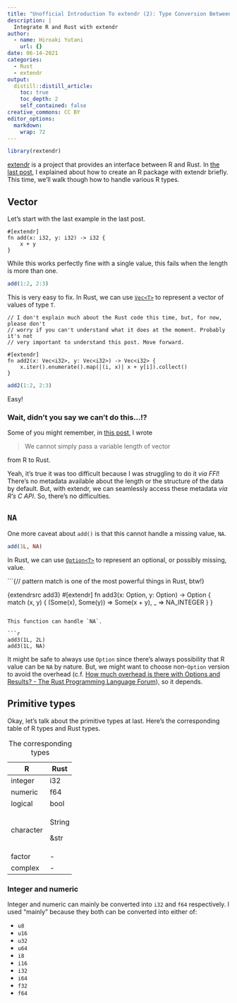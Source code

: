 ```yaml
---
title: "Unofficial Introduction To extendr (2): Type Conversion Between R and Rust"
description: |
  Integrate R and Rust with extendr
author:
  - name: Hiroaki Yutani
    url: {}
date: 06-14-2021
categories:
  - Rust
  - extendr
output:
  distill::distill_article:
    toc: true
    toc_depth: 2
    self_contained: false
creative_commons: CC BY
editor_options: 
  markdown: 
    wrap: 72
---
```


```r
library(rextendr)
```

[extendr](https://github.com/extendr/extendr) is a project that provides
an interface between R and Rust. In [the last
post](../2021-06-06-unofficial-introduction-to-extendr-1-your-first-r-package-with-rust/),
I explained about how to create an R package with extendr briefly. This
time, we'll walk though how to handle various R types.

## Vector

Let's start with the last example in the last post.

```extendrsrc
#[extendr]
fn add(x: i32, y: i32) -> i32 {
    x + y
}
```

While this works perfectly fine with a single value, this fails when the
length is more than one.

```r
add(1:2, 2:3)
```

This is very easy to fix. In Rust, we can use
[`Vec<T>`](https://doc.rust-lang.org/std/vec/struct.Vec.html) to
represent a vector of values of type `T`.

```extendrsrc
// I don't explain much about the Rust code this time, but, for now, please don't
// worry if you can't understand what it does at the moment. Probably it's not
// very important to understand this post. Move forward.

#[extendr]
fn add2(x: Vec<i32>, y: Vec<i32>) -> Vec<i32> {
    x.iter().enumerate().map(|(i, x)| x + y[i]).collect()
}
```

```r
add2(1:2, 2:3)
```

Easy!

### Wait, didn't you say we can't do this...!?

Some of you might remember, in [this
post](https://yutani.rbind.io/post/some-more-notes-about-using-rust-code-in-r-packages/#passing-a-vector-from-rust-to-r-or-vice-versa),
I wrote

> We cannot simply pass a variable length of vector

from R to Rust.

Yeah, it's true it was too difficult because I was struggling to do it
*via FFI*! There's no metadata available about the length or the
structure of the data by default. But, with extendr, we can seamlessly
access these metadata *via R's C API*. So, there's no difficulties.

## `NA`

One more caveat about `add()` is that this cannot handle a missing
value, `NA`.

```r
add(1L, NA)
```

In Rust, we can use
[`Option<T>`](https://doc.rust-lang.org/std/option/enum.Option.html) to
represent an optional, or possibly missing, value.

```{// pattern match is one of the most powerful things in Rust, btw!}

{extendrsrc add3}
#[extendr]
fn add3(x: Option<i32>, y: Option<i32>) -> Option<i32> {
    match (x, y) {
        (Some(x), Some(y)) => Some(x + y),
        _ => NA_INTEGER
    }
}
```

This function can handle `NA`.

```r
add3(1L, 2L)
add3(1L, NA)
```

It might be safe to always use `Option` since there's always possibility
that R value can be `NA` by nature. But, we might want to choose
non-`Option` version to avoid the overhead (c.f. [How much overhead is
there with Options and Results? - The Rust Programming Language
Forum](https://users.rust-lang.org/t/how-much-overhead-is-there-with-options-and-results/37327)),
so it depends.

## Primitive types

Okay, let's talk about the primitive types at last. Here's the
corresponding table of R types and Rust types.

+-----------+--------+
| R         | Rust   |
+===========+========+
| integer   | i32    |
+-----------+--------+
| numeric   | f64    |
+-----------+--------+
| logical   | bool   |
+-----------+--------+
| character | String |
|           |        |
|           | &str   |
+-----------+--------+
| factor    | \-     |
+-----------+--------+
| complex   | \-     |
+-----------+--------+

: The corresponding types

### Integer and numeric

Integer and numeric can mainly be converted into `i32` and `f64`
respectively. I used "mainly" because they both can be converted into
either of:

- `u8`
- `u16`
- `u32`
- `u64`
- `i8`
- `i16`
- `i32`
- `i64`
- `f32`
- `f64`

